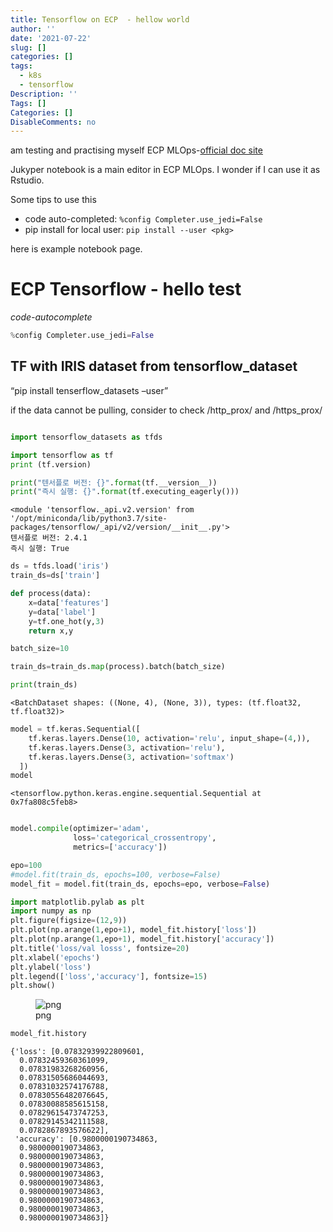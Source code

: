 ```yaml
---
title: Tensorflow on ECP  - hellow world
author: ''
date: '2021-07-22'
slug: []
categories: []
tags:
  - k8s
  - tensorflow
Description: ''
Tags: []
Categories: []
DisableComments: no
---
```


am testing and practising myself ECP MLOps-[official doc site](https://docs.containerplatform.hpe.com/53/reference/kubernetes/using-kubernetes/ai-ml-functionality/Getting_Started_with_AI_and_ML_in_Kubernetes.html)


Jukyper notebook is a main editor in ECP MLOps. I wonder if I can use it as Rstudio.

Some tips to use this

- code auto-completed: 
  ```%config Completer.use_jedi=False```
- pip install for local user:
  ```pip install --user <pkg>```

here is example notebook page.

# ECP Tensorflow - hello test


*code-autocomplete*


```python
%config Completer.use_jedi=False
```

## TF with IRIS dataset from tensorflow_dataset

"pip install tenserflow_datasets --user"

if the data cannot be pulling, consider to check /http_prox/ and /https_prox/


```python

```


```python
import tensorflow_datasets as tfds
```


```python
import tensorflow as tf
print (tf.version)

print("텐서플로 버전: {}".format(tf.__version__))
print("즉시 실행: {}".format(tf.executing_eagerly()))
```

    <module 'tensorflow._api.v2.version' from '/opt/miniconda/lib/python3.7/site-packages/tensorflow/_api/v2/version/__init__.py'>
    텐서플로 버전: 2.4.1
    즉시 실행: True



```python
ds = tfds.load('iris')
train_ds=ds['train']
```


```python
def process(data):
    x=data['features']
    y=data['label']
    y=tf.one_hot(y,3)
    return x,y
```


```python
batch_size=10

train_ds=train_ds.map(process).batch(batch_size)
```


```python
print(train_ds)
```

    <BatchDataset shapes: ((None, 4), (None, 3)), types: (tf.float32, tf.float32)>



```python
model = tf.keras.Sequential([
    tf.keras.layers.Dense(10, activation='relu', input_shape=(4,)),
    tf.keras.layers.Dense(3, activation='relu'),
    tf.keras.layers.Dense(3, activation='softmax')
  ])
model
```




    <tensorflow.python.keras.engine.sequential.Sequential at 0x7fa808c5feb8>




```python

```


```python
model.compile(optimizer='adam',
              loss='categorical_crossentropy',
              metrics=['accuracy'])
```


```python
epo=100
#model.fit(train_ds, epochs=100, verbose=False)
model_fit = model.fit(train_ds, epochs=epo, verbose=False)
```


```python
import matplotlib.pylab as plt
import numpy as np
plt.figure(figsize=(12,9))
plt.plot(np.arange(1,epo+1), model_fit.history['loss'])
plt.plot(np.arange(1,epo+1), model_fit.history['accuracy'])
plt.title('loss/val losss', fontsize=20)
plt.xlabel('epochs')
plt.ylabel('loss')
plt.legend(['loss','accuracy'], fontsize=15)
plt.show()
```


    
![png](output_15_0.png)
    



```python
model_fit.history
```




    {'loss': [0.07832939922809601,
      0.07832459360361099,
      0.07831983268260956,
      0.07831505686044693,
      0.07831032574176788,
      0.07830556482076645,
      0.07830088585615158,
      0.07829615473747253,
      0.07829145342111588,
      0.0782867893576622],
     'accuracy': [0.9800000190734863,
      0.9800000190734863,
      0.9800000190734863,
      0.9800000190734863,
      0.9800000190734863,
      0.9800000190734863,
      0.9800000190734863,
      0.9800000190734863,
      0.9800000190734863,
      0.9800000190734863]}




```python

```


```python

```

 
